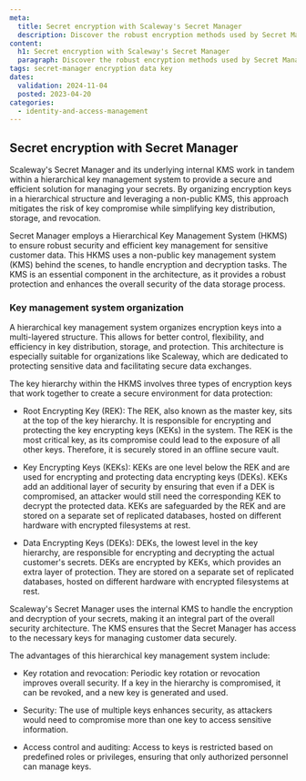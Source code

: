 ```yaml
---
meta:
  title: Secret encryption with Scaleway's Secret Manager
  description: Discover the robust encryption methods used by Secret Manager to safeguard sensitive data effectively. Learn about the Hierarchical Key Management System and its pivotal role in securing encryption keys and data integrity.
content:
  h1: Secret encryption with Scaleway's Secret Manager
  paragraph: Discover the robust encryption methods used by Secret Manager to safeguard sensitive data effectively. Learn about the Hierarchical Key Management System and its pivotal role in securing encryption keys and data integrity.
tags: secret-manager encryption data key
dates:
  validation: 2024-11-04
  posted: 2023-04-20
categories:
  - identity-and-access-management
---
```


## Secret encryption with Secret Manager

Scaleway's Secret Manager and its underlying internal KMS work in tandem within a hierarchical key management system to provide a secure and efficient solution for managing your secrets. By organizing encryption keys in a hierarchical structure and leveraging a non-public KMS, this approach mitigates the risk of key compromise while simplifying key distribution, storage, and revocation.

Secret Manager employs a Hierarchical Key Management System (HKMS) to ensure robust security and efficient key management for sensitive customer data. This HKMS uses a non-public key management system (KMS) behind the scenes, to handle encryption and decryption tasks. The KMS is an essential component in the architecture, as it provides a robust protection and enhances the overall security of the data storage process.

### Key management system organization

A hierarchical key management system organizes encryption keys into a multi-layered structure. This allows for better control, flexibility, and efficiency in key distribution, storage, and protection. This architecture is especially suitable for organizations like Scaleway, which are dedicated to protecting sensitive data and facilitating secure data exchanges.

The key hierarchy within the HKMS involves three types of encryption keys that work together to create a secure environment for data protection:

- Root Encrypting Key (REK): The REK, also known as the master key, sits at the top of the key hierarchy. It is responsible for encrypting and protecting the key encrypting keys (KEKs) in the system. The REK is the most critical key, as its compromise could lead to the exposure of all other keys. Therefore, it is securely stored in an offline secure vault.

- Key Encrypting Keys (KEKs): KEKs are one level below the REK and are used for encrypting and protecting data encrypting keys (DEKs). KEKs add an additional layer of security by ensuring that even if a DEK is compromised, an attacker would still need the corresponding KEK to decrypt the protected data. KEKs are safeguarded by the REK and are stored on a separate set of replicated databases, hosted on different hardware with encrypted filesystems at rest.

- Data Encrypting Keys (DEKs): DEKs, the lowest level in the key hierarchy, are responsible for encrypting and decrypting the actual customer's secrets. DEKs are encrypted by KEKs, which provides an extra layer of protection. They are stored on a separate set of replicated databases, hosted on different hardware with encrypted filesystems at rest.

Scaleway's Secret Manager uses the internal KMS to handle the encryption and decryption of your secrets, making it an integral part of the overall security architecture. The KMS ensures that the Secret Manager has access to the necessary keys for managing customer data securely.

The advantages of this hierarchical key management system include:

- Key rotation and revocation: Periodic key rotation or revocation improves overall security. If a key in the hierarchy is compromised, it can be revoked, and a new key is generated and used.

- Security: The use of multiple keys enhances security, as attackers would need to compromise more than one key to access sensitive information.

- Access control and auditing: Access to keys is restricted based on predefined roles or privileges, ensuring that only authorized personnel can manage keys.